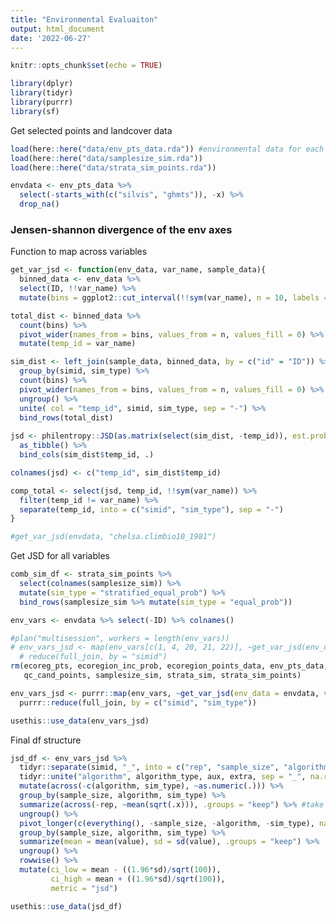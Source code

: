 ```yaml
---
title: "Environmental Evaluaiton"
output: html_document
date: '2022-06-27'
---
```


```r
knitr::opts_chunk$set(echo = TRUE)
```

```r
library(dplyr)
library(tidyr)
library(purrr)
library(sf)
```

Get selected points and landcover data
```r
load(here::here("data/env_pts_data.rda")) #environmental data for each point
load(here::here("data/samplesize_sim.rda"))
load(here::here("data/strata_sim_points.rda"))

envdata <- env_pts_data %>% 
  select(-starts_with(c("silvis", "ghmts")), -x) %>%
  drop_na()
```

### Jensen-shannon divergence of the env axes

Function to map across variables
```r
get_var_jsd <- function(env_data, var_name, sample_data){
  binned_data <- env_data %>% 
  select(ID, !!var_name) %>%
  mutate(bins = ggplot2::cut_interval(!!sym(var_name), n = 10, labels = FALSE)) 

total_dist <- binned_data %>% 
  count(bins) %>% 
  pivot_wider(names_from = bins, values_from = n, values_fill = 0) %>%
  mutate(temp_id = var_name)

sim_dist <- left_join(sample_data, binned_data, by = c("id" = "ID")) %>% 
  group_by(simid, sim_type) %>% 
  count(bins) %>% 
  pivot_wider(names_from = bins, values_from = n, values_fill = 0) %>%
  ungroup() %>%
  unite( col = "temp_id", simid, sim_type, sep = "-") %>% 
  bind_rows(total_dist)
  
jsd <- philentropy::JSD(as.matrix(select(sim_dist, -temp_id)), est.prob = "empirical") %>%
  as_tibble() %>%
  bind_cols(sim_dist$temp_id, .)

colnames(jsd) <- c("temp_id", sim_dist$temp_id)

comp_total <- select(jsd, temp_id, !!sym(var_name)) %>%
  filter(temp_id != var_name) %>%
  separate(temp_id, into = c("simid", "sim_type"), sep = "-")
}

#get_var_jsd(envdata, "chelsa.climbio10_1981")
```

Get JSD for all variables 
```r
comb_sim_df <- strata_sim_points %>%
  select(colnames(samplesize_sim)) %>%
  mutate(sim_type = "stratified_equal_prob") %>%
  bind_rows(samplesize_sim %>% mutate(sim_type = "equal_prob"))

env_vars <- envdata %>% select(-ID) %>% colnames()

#plan("multisession", workers = length(env_vars))
# env_vars_jsd <- map(env_vars[c(1, 4, 20, 21, 22)], ~get_var_jsd(env_data = envdata, var_name = .x, sample_data = comb_sim_df)) #%>% 
  # reduce(full_join, by = "simid") 
rm(ecoreg_pts, ecoregion_inc_prob, ecoregion_points_data, env_pts_data, 
   qc_cand_points, samplesize_sim, strata_sim, strata_sim_points)

env_vars_jsd <- purrr::map(env_vars, ~get_var_jsd(env_data = envdata, var_name = .x, sample_data = comb_sim_df)) %>% 
  purrr::reduce(full_join, by = c("simid", "sim_type"))

usethis::use_data(env_vars_jsd)
```

Final df structure
```r
jsd_df <- env_vars_jsd %>%
  tidyr::separate(simid, "_", into = c("rep", "sample_size", "algorithm_type", "aux", "extra")) %>%
  tidyr::unite("algorithm", algorithm_type, aux, extra, sep = "_", na.rm = TRUE) %>% 
  mutate(across(-c(algorithm, sim_type), ~as.numeric(.))) %>%
  group_by(sample_size, algorithm, sim_type) %>%
  summarize(across(-rep, ~mean(sqrt(.x))), .groups = "keep") %>% #take the square root so we actually have JSDistance (not divergence)
  ungroup() %>%
  pivot_longer(c(everything(), -sample_size, -algorithm, -sim_type), names_to = "env_variable") %>%
  group_by(sample_size, algorithm, sim_type) %>%
  summarize(mean = mean(value), sd = sd(value), .groups = "keep") %>%
  ungroup() %>%
  rowwise() %>%
  mutate(ci_low = mean - ((1.96*sd)/sqrt(100)),
         ci_high = mean + ((1.96*sd)/sqrt(100)),
         metric = "jsd")

usethis::use_data(jsd_df)
```
